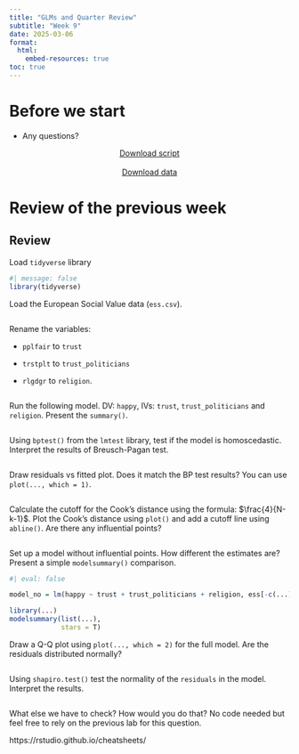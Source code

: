 ```yaml
---
title: "GLMs and Quarter Review"
subtitle: "Week 9"
date: 2025-03-06
format: 
  html:
    embed-resources: true
toc: true
---
```



# Before we start

-   Any questions?


<center>
<a href="https://artur-baranov.github.io/nu-ps405-ds/scripts/ps405-d_9.qmd" class="btn btn-primary" role="button" download="ps405-d_9.qmd" style="width:200px" target="_blank">Download script</a>
</center>
<br>
<center>
<a href="https://artur-baranov.github.io/nu-ps405-ds/data/..." class="btn btn-primary" role="button" download="..." style="width:200px" target="_blank">Download data</a>
</center>


# Review of the previous week

::: callout-note
## Review

Load `tidyverse` library

```r
#| message: false
library(tidyverse)
```

Load the European Social Value data (`ess.csv`).

```r

```

Rename the variables: 

-   `pplfair` to `trust`

-   `trstplt` to `trust_politicians`

-   `rlgdgr` to `religion`.

```r

```

Run the following model. DV: `happy`, IVs: `trust`, `trust_politicians` and `religion`. Present the `summary()`.

```r

```

Using `bptest()` from the `lmtest` library, test if the model is homoscedastic. Interpret the results of Breusch-Pagan test.

```r

```

Draw residuals vs fitted plot. Does it match the BP test results? You can use `plot(..., which = 1)`.

```r

```

Calculate the cutoff for the Cook's distance using the formula: $\frac{4}{N-k-1}$. Plot the Cook's distance using `plot()` and add a cutoff line using `abline()`. Are there any influential points?

```r

```

Set up a model without influential points. How different the estimates are? Present a simple `modelsummary()` comparison.

```r
#| eval: false

model_no = lm(happy ~ trust + trust_politicians + religion, ess[-c(...),])

library(...)
modelsummary(list(...),
             stars = T)
```

Draw a Q-Q plot using `plot(..., which = 2)` for the full model. Are the residuals distributed normally?

```r

```

Using `shapiro.test()` test the normality of the `residuals` in the model. Interpret the results.

```r

```

What else we have to check? How would you do that? No code needed but feel free to rely on the previous lab for this question.

:::




https://rstudio.github.io/cheatsheets/